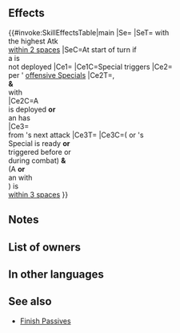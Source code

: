 {{Special
|tagid=SID_絆・神竜破2
|intID=4235
|exclusive=1
|canUseWeapon={{WeaponList|exclude=Staff}}
|canUseMove={{MoveList|All}}
|cost=500
|cooldown=3
|effect=Boosts Special damage by 50% of unit's Spd when Special triggers.<br><br>At start of turn, if unit is not on a team with unit's support partner, grants【Bonded】to allies with the highest Atk within 2 spaces of unit.<br><br>If unit is on a team with their support partner or if an ally has an active【Bonded】effect, for unit, support partner, and any allies with an active【Bonded】effect, when Special triggers, neutralizes foe's "reduces damage by X%" effects from foe's non-Special skills during combat (excluding area-of-effect Specials).<br><br>If unit is within 3 spaces of a support partner or an ally with an active【Bonded】effect, and unit or foe's Special is ready or triggered before or during this combat, reduces damage from foe's next attack by 40% (once per combat; excluding area-of-effect Specials).<br><br>【Bonded】<br>Grants a status that can trigger certain skill effects to unit for 1 turn.
|required=Glimmer
|properties=random_owner,offensive_special
}}
==Effects==
{{#invoke:SkillEffectsTable|main
|Se={{SEt|Bonded}}
|SeT={{Tgt|Allies}} with<br>the highest Atk<br>[[within 2 spaces]]
|SeC=At start of turn if<br>a {{Tgt|Partner}} is<br>not deployed
|Ce1={{Eft|Damage Boost|50% of {{Tgt|Unit}}'s Spd}}
|Ce1C=Special triggers
|Ce2={{Eft|Neutralize Damage Reduction}}<br>per {{Tgt|Target Units}}' [[offensive Specials]]
|Ce2T={{Tgt|Unit}},<br>{{Tgt|Partner}} '''&'''<br>{{Tgt|Allies}} with<br>{{SEt|Bonded}}
|Ce2C=A {{Tgt|Partner}}<br>is deployed '''or'''<br>an {{Tgt|Ally}} has<br>{{SEt|Bonded}}
|Ce3={{Eft|Damage Reduction|40%}}<br>from {{Tgt|Foe}}'s next attack
|Ce3T={{Tgt|Unit}}
|Ce3C=({{Tgt|Unit}} or {{Tgt|Foe}}'s<br>Special is ready '''or'''<br>triggered before or<br>during combat) '''&'''<br>(A {{Tgt|Partner}} '''or'''<br>an {{Tgt|Ally}} with<br>{{SEt|Bonded}}) is<br>[[within 3 spaces]]
}}

==Notes==
{{DamageBoost}}
{{Bonded}}
{{SelectStat|Atk}}
{{DamageReductionNeutralization}}
{{DamagePercentageReduction}}
{{SupportPartner|effect=damage reduction granted to the unit and damage reduction neutralization effects}}

==List of owners==
{{Skill Hero List}}
==In other languages==
{{OtherLanguages
|japanese=絆・神竜破
|german=Bündnisschlag
|spanishEU=Ráfaga fusión
|spanishLA=Ráfaga fusión
|french=Explosion de lien
|italian=Raggio d'unione
|chineseTW=牽絆・神龍破
|portuguese=Rajada unida
}}
==See also==
{{See also skills|cond=SCategory='special' AND Exclusive='1' AND (Description LIKE '%Boosts%damage by __% of unit_s Spd%' OR Description LIKE '%reduces%foe_s next attack by%' OR (Description LIKE '%disables%reduce%damage by x%' OR Description LIKE '%neutralizes%reduce%damage by x%') AND Description LIKE '%non-Special%' AND Description NOT LIKE '%reduces the percentage%') OR Description LIKE '%unit or foe_s special is ready%' OR Description LIKE '%【Bonded】%'}}
* [[Skill families/A Passives#Finish|Finish Passives]]
{{Specials Navbox}}